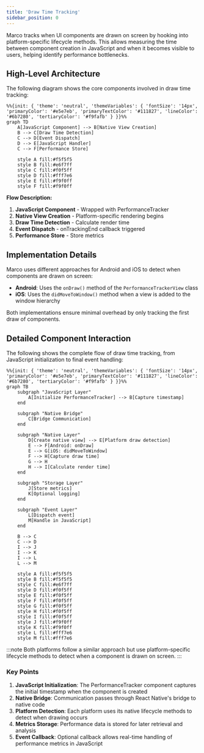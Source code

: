 ```yaml
---
title: 'Draw Time Tracking'
sidebar_position: 0
---
```


Marco tracks when UI components are drawn on screen by hooking into platform-specific lifecycle methods. This allows measuring the time between component creation in JavaScript and when it becomes visible to users, helping identify performance bottlenecks.

## High-Level Architecture

The following diagram shows the core components involved in draw time tracking:

```mermaid
%%{init: { 'theme': 'neutral', 'themeVariables': { 'fontSize': '14px', 'primaryColor': '#e5e7eb', 'primaryTextColor': '#111827', 'lineColor': '#6b7280', 'tertiaryColor': '#f9fafb' } }}%%
graph TD
    A[JavaScript Component] --> B[Native View Creation]
    B --> C[Draw Time Detection]
    C --> D[Event Dispatch]
    D --> E[JavaScript Handler]
    C --> F[Performance Store]

    style A fill:#f5f5f5
    style B fill:#e6f7ff
    style C fill:#f0f5ff
    style D fill:#fff7e6
    style E fill:#f9f0ff
    style F fill:#f9f0ff
```

**Flow Description:**

1. **JavaScript Component** - Wrapped with PerformanceTracker
2. **Native View Creation** - Platform-specific rendering begins
3. **Draw Time Detection** - Calculate render time
4. **Event Dispatch** - onTrackingEnd callback triggered
5. **Performance Store** - Store metrics

## Implementation Details

Marco uses different approaches for Android and iOS to detect when components are drawn on screen:

- **Android**: Uses the `onDraw()` method of the `PerformanceTrackerView` class
- **iOS**: Uses the `didMoveToWindow()` method when a view is added to the window hierarchy

Both implementations ensure minimal overhead by only tracking the first draw of components.

## Detailed Component Interaction

The following shows the complete flow of draw time tracking, from JavaScript initialization to final event handling:

```mermaid
%%{init: { 'theme': 'neutral', 'themeVariables': { 'fontSize': '14px', 'primaryColor': '#e5e7eb', 'primaryTextColor': '#111827', 'lineColor': '#6b7280', 'tertiaryColor': '#f9fafb' } }}%%
graph TB
    subgraph "JavaScript Layer"
        A[Initialize PerformanceTracker] --> B[Capture timestamp]
    end

    subgraph "Native Bridge"
        C[Bridge Communication]
    end

    subgraph "Native Layer"
        D[Create native view] --> E[Platform draw detection]
        E --> F[Android: onDraw]
        E --> G[iOS: didMoveToWindow]
        F --> H[Capture draw time]
        G --> H
        H --> I[Calculate render time]
    end

    subgraph "Storage Layer"
        J[Store metrics]
        K[Optional logging]
    end

    subgraph "Event Layer"
        L[Dispatch event]
        M[Handle in JavaScript]
    end

    B --> C
    C --> D
    I --> J
    I --> K
    I --> L
    L --> M

    style A fill:#f5f5f5
    style B fill:#f5f5f5
    style C fill:#e6f7ff
    style D fill:#f0f5ff
    style E fill:#f0f5ff
    style F fill:#f0f5ff
    style G fill:#f0f5ff
    style H fill:#f0f5ff
    style I fill:#f0f5ff
    style J fill:#f9f0ff
    style K fill:#f9f0ff
    style L fill:#fff7e6
    style M fill:#fff7e6
```

:::note
Both platforms follow a similar approach but use platform-specific lifecycle methods to detect when a component is drawn on screen.
:::

### Key Points

1. **JavaScript Initialization**: The PerformanceTracker component captures the initial timestamp when the component is created
2. **Native Bridge**: Communication passes through React Native's bridge to native code
3. **Platform Detection**: Each platform uses its native lifecycle methods to detect when drawing occurs
4. **Metrics Storage**: Performance data is stored for later retrieval and analysis
5. **Event Callback**: Optional callback allows real-time handling of performance metrics in JavaScript
